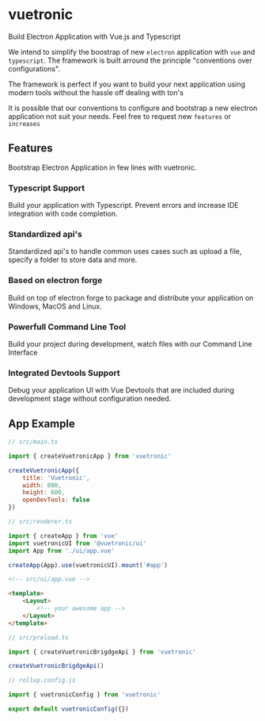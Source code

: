 
# vuetronic
Build Electron Application with Vue.js and Typescript

We intend to simplify the boostrap of new `electron` application with `vue` and `typescript`. The framework is built arround the principle "conventions over configurations". 

The framework is perfect if you want to build your next application using modern tools without the hassle off dealing with ton's 

It is possible that our conventions to configure and bootstrap a new electron application not suit your needs. Feel free to request new `features` or `increases`

## Features

Bootstrap Electron Application in few lines with vuetronic.

### Typescript Support
Build your application with Typescript. Prevent errors and increase IDE integration with code completion.

### Standardized api's
Standardized api's to handle common uses cases such as upload a file, specify a folder to store data and more.

### Based on electron forge
Build on top of electron forge to package and distribute your application on Windows, MacOS and Linux.

### Powerfull Command Line Tool
Build your project during development, watch files with our Command Line Interface

### Integrated Devtools Support
Debug your application UI with Vue Devtools that are included during development stage without configuration needed.

## App Example

```js
// src/main.ts

import { createVuetronicApp } from 'vuetronic'

createVuetronicApp({ 
    title: 'Vuetronic', 
    width: 800, 
    height: 600, 
    openDevTools: false 
})
```

```js
// src/renderer.ts

import { createApp } from 'vue'
import vuetronicUI from '@vuetronic/ui'
import App from './ui/app.vue'

createApp(App).use(vuetronicUI).mount('#app')

```

```html
<!-- src/ui/app.vue -->

<template>
    <Layout>
        <!-- your awesome app -->
    </Layout>
</template>
```


```js
// src/preload.ts

import { createVuetronicBrigdgeApi } from 'vuetronic'

createVuetronicBrigdgeApi()

```

```js
// rollup.config.js

import { vuetronicConfig } from 'vuetronic'

export default vuetronicConfig({})

```